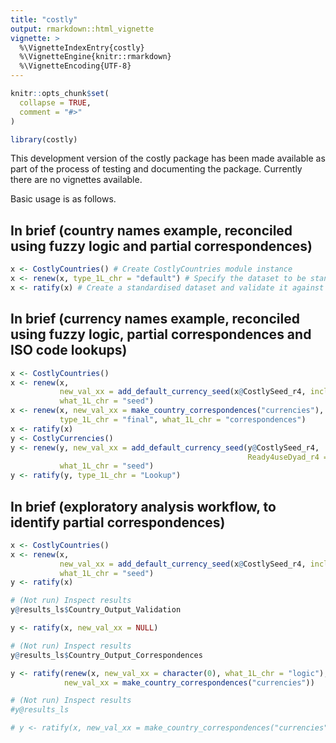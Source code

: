 ```yaml
---
title: "costly"
output: rmarkdown::html_vignette
vignette: >
  %\VignetteIndexEntry{costly}
  %\VignetteEngine{knitr::rmarkdown}
  %\VignetteEncoding{UTF-8}
---
```


```r
knitr::opts_chunk$set(
  collapse = TRUE,
  comment = "#>"
)
```

```r
library(costly)
```
This development version of the costly package has been made available as part of the process of testing and documenting the package. Currently there are no vignettes available.

Basic usage is as follows.

## In brief (country names example, reconciled using fuzzy logic and partial correspondences)
```r
x <- CostlyCountries() # Create CostlyCountries module instance
x <- renew(x, type_1L_chr = "default") # Specify the dataset to be standardised, the standards for country names and approach to reconciling the two.
x <- ratify(x) # Create a standardised dataset and validate it against the standards dataset.
```

## In brief (currency names example, reconciled using fuzzy logic, partial correspondences and ISO code lookups)
```r
x <- CostlyCountries()
x <- renew(x,
           new_val_xx = add_default_currency_seed(x@CostlySeed_r4, include_1L_chr = "Country"), 
           what_1L_chr = "seed")
x <- renew(x, new_val_xx = make_country_correspondences("currencies"), 
           type_1L_chr = "final", what_1L_chr = "correspondences")
x <- ratify(x)
y <- CostlyCurrencies()
y <- renew(y, new_val_xx = add_default_currency_seed(y@CostlySeed_r4,
                                                     Ready4useDyad_r4 = x@results_ls$Country_Output_Lookup), 
           what_1L_chr = "seed")
y <- ratify(y, type_1L_chr = "Lookup")
```

## In brief (exploratory analysis workflow, to identify partial correspondences)
```r
x <- CostlyCountries()
x <- renew(x,
           new_val_xx = add_default_currency_seed(x@CostlySeed_r4, include_1L_chr = "Country"), 
           what_1L_chr = "seed")
y <- ratify(x)
```

```r
# (Not run) Inspect results
y@results_ls$Country_Output_Validation
```

```r
y <- ratify(x, new_val_xx = NULL)
```
```r
# (Not run) Inspect results
y@results_ls$Country_Output_Correspondences
```
```r
y <- ratify(renew(x, new_val_xx = character(0), what_1L_chr = "logic"),
            new_val_xx = make_country_correspondences("currencies"))

```

```r
# (Not run) Inspect results
#y@results_ls
```
```r
# y <- ratify(x, new_val_xx = make_country_correspondences("currencies"))
```

